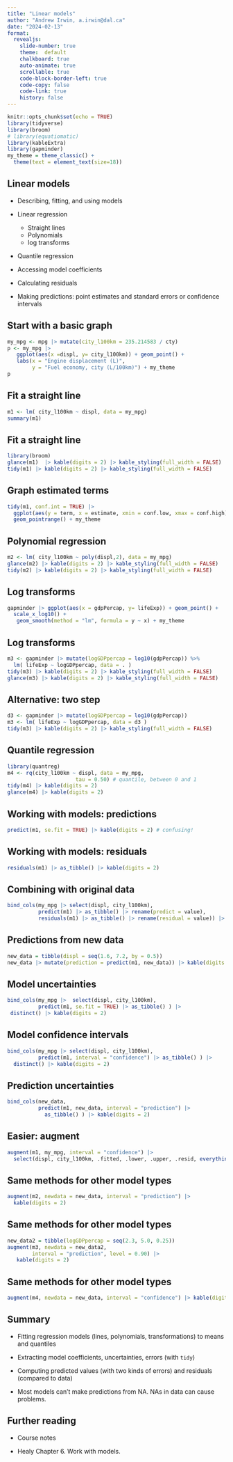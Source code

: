 ```yaml
---
title: "Linear models"
author: "Andrew Irwin, a.irwin@dal.ca"
date: "2024-02-13"
format:
  revealjs:
    slide-number: true
    theme:  default
    chalkboard: true
    auto-animate: true
    scrollable: true
    code-block-border-left: true
    code-copy: false
    code-link: true
    history: false
---
```


```r
knitr::opts_chunk$set(echo = TRUE)
library(tidyverse)
library(broom)
# library(equatiomatic)
library(kableExtra)
library(gapminder)
my_theme = theme_classic() + 
  theme(text = element_text(size=18))
```

##  Linear models {.smaller}

* Describing, fitting, and using models

* Linear regression

  * Straight lines
  * Polynomials
  * log transforms
  
* Quantile regression

* Accessing model coefficients 

* Calculating residuals

* Making predictions: point estimates and standard errors or confidence intervals


##  Start with a basic graph

```r
my_mpg <- mpg |> mutate(city_l100km = 235.214583 / cty) 
p <- my_mpg |>
   ggplot(aes(x =displ, y= city_l100km)) + geom_point() +
   labs(x = "Engine displacement (L)",
        y = "Fuel economy, city (L/100km)") + my_theme
p
```


## Fit a straight line

```r
m1 <- lm( city_l100km ~ displ, data = my_mpg)
summary(m1)
```


## Fit a straight line

```r
library(broom)
glance(m1)  |> kable(digits = 2) |> kable_styling(full_width = FALSE)
tidy(m1) |> kable(digits = 2) |> kable_styling(full_width = FALSE)
```

## Graph estimated terms

```r
tidy(m1, conf.int = TRUE) |>
  ggplot(aes(y = term, x = estimate, xmin = conf.low, xmax = conf.high)) + 
  geom_pointrange() + my_theme
```

## Polynomial regression

```r
m2 <- lm( city_l100km ~ poly(displ,2), data = my_mpg)
glance(m2) |> kable(digits = 2) |> kable_styling(full_width = FALSE)
tidy(m2) |> kable(digits = 2) |> kable_styling(full_width = FALSE)
```


##  Log transforms

```r
gapminder |> ggplot(aes(x = gdpPercap, y= lifeExp)) + geom_point() +
  scale_x_log10() + 
   geom_smooth(method = "lm", formula = y ~ x) + my_theme
```

##  Log transforms

```r
m3 <- gapminder |> mutate(logGDPpercap = log10(gdpPercap)) %>%
  lm( lifeExp ~ logGDPpercap, data = . ) 
tidy(m3) |> kable(digits = 2) |> kable_styling(full_width = FALSE)
glance(m3) |> kable(digits = 2) |> kable_styling(full_width = FALSE)
```

##  Alternative: two step

```r
d3 <- gapminder |> mutate(logGDPpercap = log10(gdpPercap))
m3 <- lm( lifeExp ~ logGDPpercap, data = d3 ) 
tidy(m3) |> kable(digits = 2) |> kable_styling(full_width = FALSE)
```

## Quantile regression

```r
library(quantreg)
m4 <- rq(city_l100km ~ displ, data = my_mpg,
                      tau = 0.50) # quantile, between 0 and 1
tidy(m4) |> kable(digits = 2) 
glance(m4) |> kable(digits = 2) 
```

## Working with models: predictions

```r
predict(m1, se.fit = TRUE) |> kable(digits = 2) # confusing!
```

## Working with models: residuals

```r
residuals(m1) |> as_tibble() |> kable(digits = 2)
```

## Combining with original data

```r
bind_cols(my_mpg |> select(displ, city_l100km),
          predict(m1) |> as_tibble() |> rename(predict = value),
          residuals(m1) |> as_tibble() |> rename(residual = value)) |> kable(digits = 2)
```


## Predictions from new data

```r
new_data = tibble(displ = seq(1.6, 7.2, by = 0.5))
new_data |> mutate(prediction = predict(m1, new_data)) |> kable(digits = 2)
```

## Model uncertainties

```r
bind_cols(my_mpg |>  select(displ, city_l100km),
          predict(m1, se.fit = TRUE) |> as_tibble() ) |>
 distinct() |> kable(digits = 2)
```

## Model confidence intervals

```r
bind_cols(my_mpg |> select(displ, city_l100km),
          predict(m1, interval = "confidence") |> as_tibble() ) |>
  distinct() |> kable(digits = 2)
```


## Prediction uncertainties

```r
bind_cols(new_data,
          predict(m1, new_data, interval = "prediction") |> 
            as_tibble() ) |> kable(digits = 2)
```

## Easier: augment

```r
augment(m1, my_mpg, interval = "confidence") |>
  select(displ, city_l100km, .fitted, .lower, .upper, .resid, everything() ) |> kable(digits = 2)
```

## Same methods for other model types

```r
augment(m2, newdata = new_data, interval = "prediction") |>
  kable(digits = 2)
```

## Same methods for other model types

```r
new_data2 = tibble(logGDPpercap = seq(2.3, 5.0, 0.25))
augment(m3, newdata = new_data2, 
        interval = "prediction", level = 0.90) |>
   kable(digits = 2)
```

## Same methods for other model types

```r
augment(m4, newdata = new_data, interval = "confidence") |> kable(digits = 2)
```

## Summary

* Fitting regression models (lines, polynomials, transformations) to means and quantiles

* Extracting model coefficients, uncertainties, errors (with `tidy`) 

* Computing predicted values (with two kinds of errors) and residuals (compared to data)

* Most models can't make predictions from NA. NAs in data can cause problems.

## Further reading

* Course notes

* Healy Chapter 6. Work with models.




